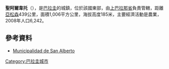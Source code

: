 '''聖阿爾韋托'''（{{lang-es|San Alberto}}），是[[巴拉圭|巴拉圭]]的城鎮，位於該國東部，由[[上巴拉那省|上巴拉那省]]負責管轄，距離[[亞松森|亞松森]]439公里，面積1,006平方公里，海拔高度185米，主要經濟活動是農業，2008年人口6,242。

==參考資料==
*[http://sanalberto.gov.py/ Municipalidad de San Alberto] {{Wayback|url=http://sanalberto.gov.py/ |date=20150710185006 }}

{{Paraguay-geo-stub}}
[[Category:巴拉圭城市|Category:巴拉圭城市]]